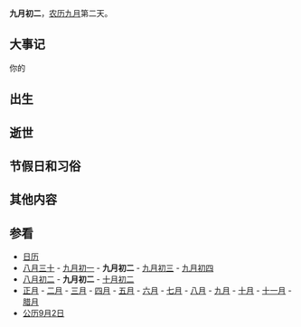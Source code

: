 {{Lunar09Calendar}}
'''九月初二'''，[[农历|农历]][[九月_(农历)|九月]]第二天。

==大事记==
你的

==出生==

==逝世==

==节假日和习俗==

==其他内容==

==参看==
*[[历史上的今天|日历]]
*[[八月三十|八月三十]] - [[九月初一|九月初一]] - '''九月初二''' - [[九月初三|九月初三]] - [[九月初四|九月初四]]
*[[八月初二|八月初二]] - '''九月初二''' - [[十月初二|十月初二]]
*[[正月|正月]] - [[二月_(农历)|二月]] - [[三月_(农历)|三月]] - [[四月_(农历)|四月]] - [[五月_(农历)|五月]] - [[六月_(农历)|六月]] - [[七月_(农历)|七月]] - [[八月_(农历)|八月]] - [[九月_(农历)|九月]] - [[十月_(农历)|十月]] - [[十一月_(农历)|十一月]] - [[腊月|腊月]]
*[[公历|公历]][[9月2日|9月2日]]
